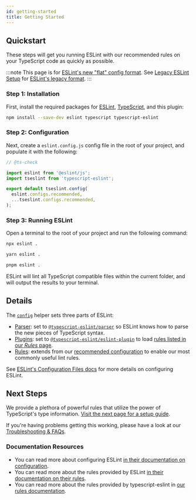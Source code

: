 ```yaml
---
id: getting-started
title: Getting Started
---
```


## Quickstart

These steps will get you running ESLint with our recommended rules on your TypeScript code as quickly as possible.

:::note
This page is for [ESLint's new "flat" config format](https://eslint.org/docs/latest/use/configure/configuration-files-new).
See [Legacy ESLint Setup](./linting/Legacy_ESLint_Setup.mdx) for [ESLint's legacy format](https://eslint.org/docs/latest/use/configure/configuration-files).
:::

### Step 1: Installation

First, install the required packages for [ESLint](https://eslint.org), [TypeScript](https://typescriptlang.org), and this plugin:

```bash npm2yarn
npm install --save-dev eslint typescript typescript-eslint
```

### Step 2: Configuration

Next, create a `eslint.config.js` config file in the root of your project, and populate it with the following:

```js title="eslint.config.js"
// @ts-check

import eslint from '@eslint/js';
import tseslint from 'typescript-eslint';

export default tseslint.config(
  eslint.configs.recommended,
  ...tseslint.configs.recommended,
);
```

### Step 3: Running ESLint

Open a terminal to the root of your project and run the following command:

<Tabs groupId="npm2yarn">
<TabItem value="npm">

```bash
npx eslint .
```

</TabItem>
<TabItem value="Yarn">

```bash
yarn eslint .
```

</TabItem>
<TabItem value="pnpm">

```bash
pnpm eslint .
```

</TabItem>
</Tabs>

ESLint will lint all TypeScript compatible files within the current folder, and will output the results to your terminal.

## Details

The [`config`](./packages/TypeScript_ESLint.mdx) helper sets three parts of ESLint:

- [Parser](https://eslint.org/docs/latest/use/configure/parser): set to [`@typescript-eslint/parser`](./packages/Parser.mdx) so ESLint knows how to parse the new pieces of TypeScript syntax.
- [Plugins](https://eslint.org/docs/latest/use/configure/plugins): set to [`@typescript-eslint/eslint-plugin`](./packages/ESLint_Plugin.mdx) to load [rules listed in our _Rules_ page](/rules).
- [Rules](https://eslint.org/docs/latest/use/configure/rules): extends from our [recommended configuration](./linting/Configurations.mdx#recommended) to enable our most commonly useful lint rules.

See [ESLint's Configuration Files docs](https://eslint.org/docs/user-guide/configuring/configuration-files) for more details on configuring ESLint.

## Next Steps

We provide a plethora of powerful rules that utilize the power of TypeScript's type information. [Visit the next page for a setup guide](./linting/Typed_Linting.mdx 'Visit the next page for a typed rules setup guide').

If you're having problems getting this working, please have a look at our [Troubleshooting & FAQs](./linting/Troubleshooting.mdx).

### Documentation Resources

- You can read more about configuring ESLint [in their documentation on configuration](https://eslint.org/docs/user-guide/configuring).
- You can read more about the rules provided by ESLint [in their documentation on their rules](https://eslint.org/docs/rules/).
- You can read more about the rules provided by typescript-eslint in [our rules documentation](/rules).
